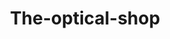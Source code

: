 ---
slug: the-optical-shop
link: /projects/the-optical-shop/
category: 'projects'
title: The-optical-shop
publicData: Sep 11th 2020
pagesCount: 8
siteLink: https://iliagromov.github.io/
pages: 
    - page:
        - image: ../../assets/images/projects/project-350-the-optical-shop/the-optical-shop-0.png
        - title: Главная,
    - page:
        - image: ../../assets/images/projects/project-350-the-optical-shop/the-optical-shop-1.png
        - title: Бренды,
    - page:
        - image: ../../assets/images/projects/project-350-the-optical-shop/the-optical-shop-2.png
        - title: Линзы,
    - page:
        - image: ../../assets/images/projects/project-350-the-optical-shop/the-optical-shop-3.png
        - title: Контакты,
    - page:
        - image: ../../assets/images/projects/project-350-the-optical-shop/the-optical-shop-4.png
        - title: Очки,
    - page:
        - image: ../../assets/images/projects/project-350-the-optical-shop/the-optical-shop-5.png
        - title: Обзор,
    - page:
        - image: ../../assets/images/projects/project-350-the-optical-shop/the-optical-shop-6.png
        - title: Сервисы,
    - page:
        - image: ../../assets/images/projects/project-350-the-optical-shop/the-optical-shop-7.png
        - title: Солнечные Очки
sortIdx: 350
---
